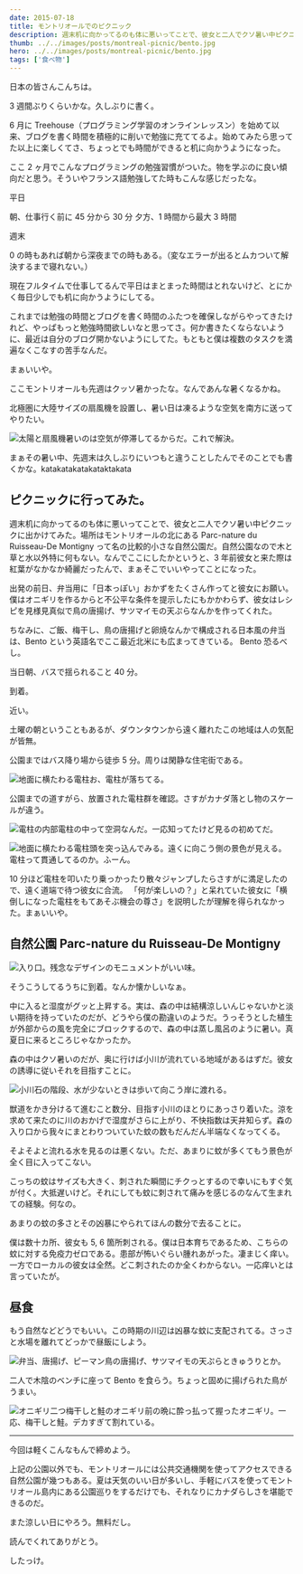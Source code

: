 ```yaml
---
date: 2015-07-18
title: モントリオールでのピクニック
description: 週末机に向かってるのも体に悪いってことで、彼女と二人でクソ暑い中ピクニックに出かけてみた。場所はモントリオールの北にある Parc-nature du Ruisseau-De Montigny
thumb: ../../images/posts/montreal-picnic/bento.jpg
hero: ../../images/posts/montreal-picnic/bento.jpg
tags: ['食べ物']
---
```


日本の皆さんこんちは。

3 週間ぶりくらいかな。久しぶりに書く。

6 月に Treehouse（プログラミング学習のオンラインレッスン）を始めて以来、ブログを書く時間を積極的に削いで勉強に充ててるよ。始めてみたら思ってた以上に楽しくてさ、ちょっとでも時間ができると机に向かうようになった。

ここ 2 ヶ月でこんなプログラミングの勉強習慣がついた。物を学ぶのに良い傾向だと思う。そういやフランス語勉強してた時もこんな感じだったな。

平日

朝、仕事行く前に 45 分から 30 分
夕方、1 時間から最大 3 時間

週末

0 の時もあれば朝から深夜までの時もある。（変なエラーが出るとムカついて解決するまで寝れない。）

現在フルタイムで仕事してるんで平日はまとまった時間はとれないけど、とにかく毎日少しでも机に向かうようにしてる。

これまでは勉強の時間とブログを書く時間のふたつを確保しながらやってきたけれど、やっぱもっと勉強時間欲しいなと思ってさ。何か書きたくならないように、最近は自分のブログ開かないようにしてた。もともと僕は複数のタスクを満遍なくこなすの苦手なんだ。

まぁいいや。

ここモントリオールも先週はクッソ暑かったな。なんであんな暑くなるかね。

北極圏に大陸サイズの扇風機を設置し、暑い日は凍るような空気を南方に送ってやりたい。

![太陽と扇風機](../../images/posts/montreal-picnic/sun-fan.jpg)暑いのは空気が停滞してるからだ。これで解決。

まぁその暑い中、先週末は久しぶりにいつもと違うことしたんでそのことでも書くかな。katakatakatakataktakata

## ピクニックに行ってみた。

週末机に向かってるのも体に悪いってことで、彼女と二人でクソ暑い中ピクニックに出かけてみた。場所はモントリオールの北にある Parc-nature du Ruisseau-De Montigny って名の比較的小さな自然公園だ。自然公園なので木と草と水以外特に何もない。なんでここにしたかというと、3 年前彼女と来た際は紅葉がなかなか綺麗だったんで、まぁそこでいいやってことになった。

出発の前日、弁当用に「日本っぽい」おかずをたくさん作ってと彼女にお願い。僕はオニギリを作るからと不公平な条件を提示したにもかかわらず、彼女はレシピを見様見真似で鳥の唐揚げ、サツマイモの天ぷらなんかを作ってくれた。

ちなみに、ご飯、梅干し、鳥の唐揚げと卵焼なんかで構成される日本風の弁当は、Bento という英語名でここ最近北米にも広まってきている。
Bento 恐るべし。

当日朝、バスで揺られること 40 分。

到着。

近い。

土曜の朝ということもあるが、ダウンタウンから遠く離れたこの地域は人の気配が皆無。

公園まではバス降り場から徒歩 5 分。周りは閑静な住宅街である。

![地面に横たわる電柱](../../images/posts/montreal-picnic/pole-1.jpg)お、電柱が落ちてる。

公園までの道すがら、放置された電柱群を確認。さすがカナダ落とし物のスケールが違う。

![電柱の内部](../../images/posts/montreal-picnic/pole-2.jpg)電柱の中って空洞なんだ。一応知ってたけど見るの初めてだ。

![地面に横たわる電柱](../../images/posts/montreal-picnic/pole-3.jpg)頭を突っ込んでみる。遠くに向こう側の景色が見える。電柱って貫通してるのか。ふーん。

10 分ほど電柱を叩いたり乗っかったり散々ジャンプしたらさすがに満足したので、遠く道端で待つ彼女に合流。 「何が楽しいの？」と呆れていた彼女に「横倒しになった電柱をもてあそぶ機会の尊さ」を説明したが理解を得られなかった。まぁいいや。

## 自然公園 Parc-nature du Ruisseau-De Montigny

![](../../images/posts/montreal-picnic/entrance.jpg)入り口。残念なデザインのモニュメントがいい味。

そうこうしてるうちに到着。なんか懐かしいなぁ。

中に入ると湿度がグッと上昇する。実は、森の中は結構涼しいんじゃないかと淡い期待を持っていたのだが、どうやら僕の勘違いのようだ。うっそうとした植生が外部からの風を完全にブロックするので、森の中は蒸し風呂のように暑い。真夏日に来るところじゃなかったか。

森の中はクソ暑いのだが、奥に行けば小川が流れている地域があるはずだ。彼女の誘導に従いそれを目指すことに。

![小川](../../images/posts/montreal-picnic/reseau.jpg)石の階段、水が少ないときは歩いて向こう岸に渡れる。

獣道をかき分けるて進むこと数分、目指す小川のほとりにあっさり着いた。涼を求めて来たのに川のおかげで湿度がさらに上がり、不快指数は天井知らず。森の入り口から我々にまとわりついていた蚊の数もだんだん半端なくなってくる。

そよそよと流れる水を見るのは悪くない。ただ、あまりに蚊が多くてもう景色が全く目に入ってこない。

こっちの蚊はサイズも大きく、刺された瞬間にチクっとするので幸いにもすぐ気が付く。大抵遅いけど。それにしても蚊に刺されて痛みを感じるのなんて生まれての経験。何なの。

あまりの蚊の多さとその凶暴にやられてほんの数分で去ることに。

僕は数十カ所、彼女も 5, 6 箇所刺される。僕は日本育ちであるため、こちらの蚊に対する免疫力ゼロである。患部が怖いぐらい腫れあがった。凄まじく痒い。
一方でローカルの彼女は全然。どこ刺されたのか全くわからない。一応痒いとは言っていたが。

## 昼食

もう自然などどうでもいい。この時期の川辺は凶暴な蚊に支配されてる。さっさと水場を離れてどっかで昼飯にしよう。

![弁当、唐揚げ、ピーマン](../../images/posts/montreal-picnic/bento.jpg)鳥の唐揚げ、サツマイモの天ぷらときゅうりとか。

二人で木陰のベンチに座って Bento を食らう。ちょっと固めに揚げられた鳥がうまい。

![オニギリ二つ](../../images/posts/montreal-picnic/riceballs.jpg)梅干しと鮭のオニギリ前の晩に酔っ払って握ったオニギリ。一応、梅干しと鮭。デカすぎて割れている。

---

今回は軽くこんなもんで締めよう。

上記の公園以外でも、モントリオールには公共交通機関を使ってアクセスできる自然公園が幾つもある。夏は天気のいい日が多いし、手軽にバスを使ってモントリオール島内にある公園巡りをするだけでも、それなりにカナダらしさを堪能できるのだ。

また涼しい日にやろう。無料だし。

読んでくれてありがとう。

したっけ。
